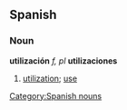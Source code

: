 == Spanish ==
=== Noun ===
'''utilización''' ''f, pl'' '''utilizaciones'''
# [[utilization]]; [[use]]

[[Category:Spanish nouns]]